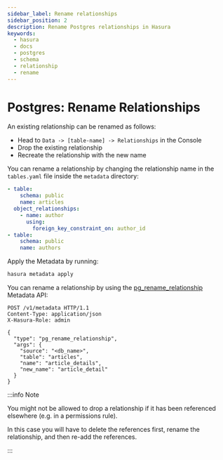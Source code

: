 ```yaml
---
sidebar_label: Rename relationships
sidebar_position: 2
description: Rename Postgres relationships in Hasura
keywords:
  - hasura
  - docs
  - postgres
  - schema
  - relationship
  - rename
---
```



# Postgres: Rename Relationships

An existing relationship can be renamed as follows:

<Tabs groupId="user-preference" className="api-tabs">
<TabItem value="console" label="Console">

- Head to `Data -> [table-name] -> Relationships` in the Console
- Drop the existing relationship
- Recreate the relationship with the new name

</TabItem>
<TabItem value="cli" label="CLI">

You can rename a relationship by changing the relationship name in the `tables.yaml` file inside the `metadata`
directory:

```yaml {5}
- table:
    schema: public
    name: articles
  object_relationships:
    - name: author
      using:
        foreign_key_constraint_on: author_id
- table:
    schema: public
    name: authors
```

Apply the Metadata by running:

```bash
hasura metadata apply
```

</TabItem>
<TabItem value="api" label="API">

You can rename a relationship by using the
[pg_rename_relationship](/api-reference/metadata-api/relationship.mdx#metadata-pg-rename-relationship) Metadata API:

```http
POST /v1/metadata HTTP/1.1
Content-Type: application/json
X-Hasura-Role: admin

{
  "type": "pg_rename_relationship",
  "args": {
    "source": "<db_name>",
    "table": "articles",
    "name": "article_details",
    "new_name": "article_detail"
  }
}
```

</TabItem>
</Tabs>

:::info Note

You might not be allowed to drop a relationship if it has been referenced elsewhere (e.g. in a permissions rule).

In this case you will have to delete the references first, rename the relationship, and then re-add the references.

:::
